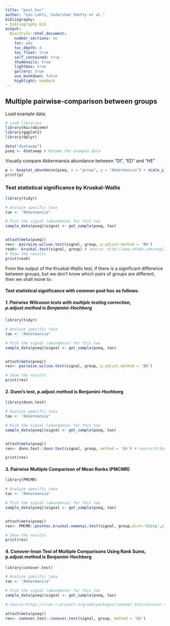 ```yaml
---
title: "post_hoc"
author: "Leo Lahti, Sudarshan Shetty et al."
bibliography: 
- bibliography.bib
output:
  BiocStyle::html_document:
    number_sections: no
    toc: yes
    toc_depth: 4
    toc_float: true
    self_contained: true
    thumbnails: true
    lightbox: true
    gallery: true
    use_bookdown: false
    highlight: haddock
---
```

<!--
  %\VignetteEngine{knitr::rmarkdown}
  %\VignetteIndexEntry{microbiome tutorial - comparisons}
  %\usepackage[utf8]{inputenc}
  %\VignetteEncoding{UTF-8}  
-->


## Multiple pairwise-comparison between groups 



Load example data:

```r
# Load libraries
library(microbiome)
library(ggplot2)
library(dplyr)

data("dietswap")
pseq <- dietswap # Rename the example data
```


Visually compare Akkermansia abundance between "DI", "ED" and "HE"

```r
p <- boxplot_abundance(pseq, x = "group", y = "Akkermansia") + scale_y_log10()
print(p)
```


### Test statistical significance by Kruskal-Wallis


```r

library(tidyr)

# Analyse specific taxa
tax <- "Akkermansia"

# Pick the signal (abundance) for this tax
sample_data(pseq)$signal <- get_sample(pseq, tax)


attach(meta(pseq))
res<- pairwise.wilcox.test(signal, group, p.adjust.method = 'BH')
resK<- kruskal.test(signal, group) # source: http://www.sthda.com/english/wiki/kruskal-wallis-test-in-r#what-is-kruskal-wallis-test
# Show the results
print(resK)
```


From the output of the Kruskal-Wallis test, if there is a significant difference between groups, but we don’t know which pairs of groups are different, then we shall move to:


#### Test statistical significance with common post hoc as follows:

##### 1. Pairwise Wilcoxon tests with multiple testing correction, p.adjust.method is Benjamini-Hochberg

```r

library(tidyr)

# Analyse specific taxa
tax <- "Akkermansia"

# Pick the signal (abundance) for this tax
sample_data(pseq)$signal <- get_sample(pseq, tax)


attach(meta(pseq))
res<- pairwise.wilcox.test(signal, group, p.adjust.method = 'BH')

# Show the results
print(res)
```






#### 2. Dunn's test, p.adjust.method is Benjamini-Hochberg

```r

library(dunn.test)

# Analyse specific taxa
tax <- "Akkermansia"

# Pick the signal (abundance) for this tax
sample_data(pseq)$signal <- get_sample(pseq, tax)


attach(meta(pseq))
res<- dunn.test::dunn.test(signal, group, method = 'bh') # source:https://cran.r-project.org/web/packages/dunn.test/dunn.test.pdf

print(res)

```




#### 3. Pairwise Multiple Comparison of Mean Ranks (PMCMR)

```r

library(PMCMR)

# Analyse specific taxa
tax <- "Akkermansia"

# Pick the signal (abundance) for this tax
sample_data(pseq)$signal <- get_sample(pseq, tax)


attach(meta(pseq))
res<- PMCMR::posthoc.kruskal.nemenyi.test(signal, group,dist='Chisq',p.adjust.methods=  'BH') # source:https://cran.r-project.org/web/packages/PMCMR/vignettes/PMCMR.pdf

# Show the results
print(res)

```


#### 4. Conover-Iman Test of Multiple Comparisons Using Rank Sums, p.adjust.method is Benjamini-Hochberg

```r

library(conover.test)

# Analyse specific taxa
tax <- "Akkermansia"

# Pick the signal (abundance) for this tax
sample_data(pseq)$signal <- get_sample(pseq, tax)

# source:https://cran.r-project.org/web/packages/conover.test/conover.test.pdf

attach(meta(pseq))
res<- conover.test::conover.test(signal, group, method = 'bh')
  



```
